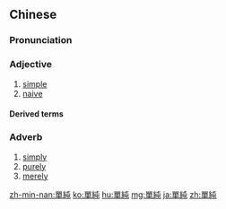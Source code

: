 {{also|单纯|単純}}
==Chinese==
{{zh-forms|s=单纯}}

===Pronunciation===
{{zh-pron
|m=dānchún
|c=daan1 seon4
|h=pfs=tân-sùn
|mn=tan-sûn
|cat=a,adv
}}

===Adjective===
{{zh-adj}}

# [[simple]]
# [[naive]]

====Derived terms====
{{zh-der|單純詞|單純皰疹}}

===Adverb===
{{zh-adv}}

# [[simply]]
# [[purely]]
# [[merely]]

{{zh-cat|Intermediate}}

[[zh-min-nan:單純]]
[[ko:單純]]
[[hu:單純]]
[[mg:單純]]
[[ja:單純]]
[[zh:單純]]